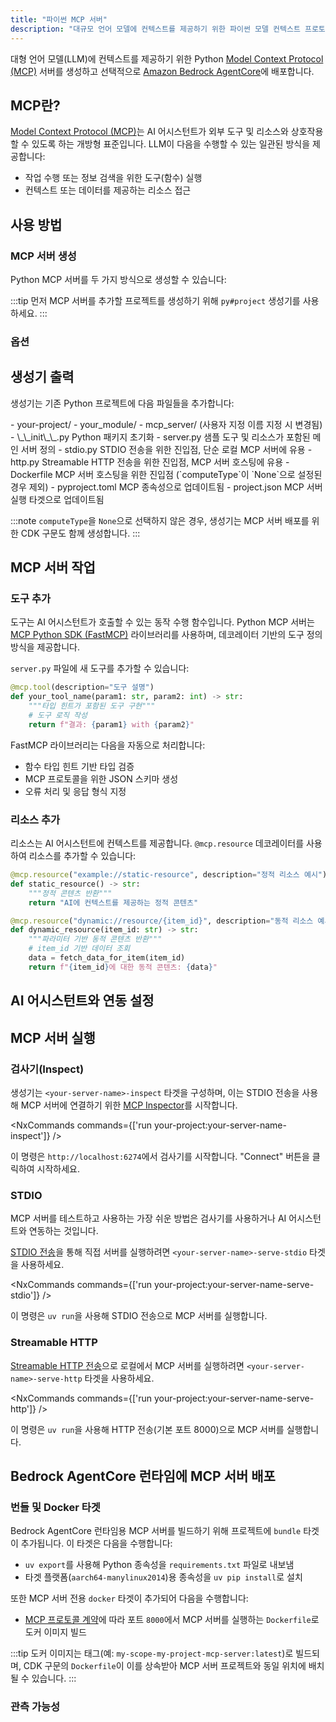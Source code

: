 ```yaml
---
title: "파이썬 MCP 서버"
description: "대규모 언어 모델에 컨텍스트를 제공하기 위한 파이썬 모델 컨텍스트 프로토콜(MCP) 서버 생성"
---
```





대형 언어 모델(LLM)에 컨텍스트를 제공하기 위한 Python [Model Context Protocol (MCP)](https://modelcontextprotocol.io/) 서버를 생성하고 선택적으로 [Amazon Bedrock AgentCore](https://docs.aws.amazon.com/bedrock-agentcore/latest/devguide/)에 배포합니다.

## MCP란?

[Model Context Protocol (MCP)](https://modelcontextprotocol.io/)는 AI 어시스턴트가 외부 도구 및 리소스와 상호작용할 수 있도록 하는 개방형 표준입니다. LLM이 다음을 수행할 수 있는 일관된 방식을 제공합니다:

- 작업 수행 또는 정보 검색을 위한 도구(함수) 실행
- 컨텍스트 또는 데이터를 제공하는 리소스 접근

## 사용 방법

### MCP 서버 생성

Python MCP 서버를 두 가지 방식으로 생성할 수 있습니다:

<RunGenerator generator="py#mcp-server" />

:::tip
먼저 MCP 서버를 추가할 프로젝트를 생성하기 위해 <Link path="/guides/python-project">`py#project`</Link> 생성기를 사용하세요.
:::

### 옵션

<GeneratorParameters generator="py#mcp-server" />

## 생성기 출력

생성기는 기존 Python 프로젝트에 다음 파일들을 추가합니다:

<FileTree>
  - your-project/
    - your_module/
      - mcp_server/ (사용자 지정 이름 지정 시 변경됨)
        - \_\_init\_\_.py Python 패키지 초기화
        - server.py 샘플 도구 및 리소스가 포함된 메인 서버 정의
        - stdio.py STDIO 전송을 위한 진입점, 단순 로컬 MCP 서버에 유용
        - http.py Streamable HTTP 전송을 위한 진입점, MCP 서버 호스팅에 유용
        - Dockerfile MCP 서버 호스팅을 위한 진입점 (`computeType`이 `None`으로 설정된 경우 제외)
    - pyproject.toml MCP 종속성으로 업데이트됨
    - project.json MCP 서버 실행 타겟으로 업데이트됨
</FileTree>

:::note
`computeType`을 `None`으로 선택하지 않은 경우, 생성기는 MCP 서버 배포를 위한 CDK 구문도 함께 생성합니다.
:::

## MCP 서버 작업

### 도구 추가

도구는 AI 어시스턴트가 호출할 수 있는 동작 수행 함수입니다. Python MCP 서버는 [MCP Python SDK (FastMCP)](https://github.com/modelcontextprotocol/python-sdk) 라이브러리를 사용하며, 데코레이터 기반의 도구 정의 방식을 제공합니다.

`server.py` 파일에 새 도구를 추가할 수 있습니다:

```python
@mcp.tool(description="도구 설명")
def your_tool_name(param1: str, param2: int) -> str:
    """타입 힌트가 포함된 도구 구현"""
    # 도구 로직 작성
    return f"결과: {param1} with {param2}"
```

FastMCP 라이브러리는 다음을 자동으로 처리합니다:
- 함수 타입 힌트 기반 타입 검증
- MCP 프로토콜을 위한 JSON 스키마 생성
- 오류 처리 및 응답 형식 지정

### 리소스 추가

리소스는 AI 어시스턴트에 컨텍스트를 제공합니다. `@mcp.resource` 데코레이터를 사용하여 리소스를 추가할 수 있습니다:

```python
@mcp.resource("example://static-resource", description="정적 리소스 예시")
def static_resource() -> str:
    """정적 콘텐츠 반환"""
    return "AI에 컨텍스트를 제공하는 정적 콘텐츠"

@mcp.resource("dynamic://resource/{item_id}", description="동적 리소스 예시")
def dynamic_resource(item_id: str) -> str:
    """파라미터 기반 동적 콘텐츠 반환"""
    # item_id 기반 데이터 조회
    data = fetch_data_for_item(item_id)
    return f"{item_id}에 대한 동적 콘텐츠: {data}"
```

## AI 어시스턴트와 연동 설정

<Snippet name="mcp/configuration-py" parentHeading="AI 어시스턴트와 연동 설정" />

## MCP 서버 실행

### 검사기(Inspect)

생성기는 `<your-server-name>-inspect` 타겟을 구성하며, 이는 STDIO 전송을 사용해 MCP 서버에 연결하기 위한 [MCP Inspector](https://github.com/modelcontextprotocol/inspector)를 시작합니다.

<NxCommands commands={['run your-project:your-server-name-inspect']} />

이 명령은 `http://localhost:6274`에서 검사기를 시작합니다. "Connect" 버튼을 클릭하여 시작하세요.

### STDIO

MCP 서버를 테스트하고 사용하는 가장 쉬운 방법은 검사기를 사용하거나 AI 어시스턴트와 연동하는 것입니다.

[STDIO 전송](https://modelcontextprotocol.io/docs/concepts/transports#standard-input%2Foutput-stdio)을 통해 직접 서버를 실행하려면 `<your-server-name>-serve-stdio` 타겟을 사용하세요.

<NxCommands commands={['run your-project:your-server-name-serve-stdio']} />

이 명령은 `uv run`을 사용해 STDIO 전송으로 MCP 서버를 실행합니다.

### Streamable HTTP

[Streamable HTTP 전송](https://modelcontextprotocol.io/docs/concepts/transports#streamable-http)으로 로컬에서 MCP 서버를 실행하려면 `<your-server-name>-serve-http` 타겟을 사용하세요.

<NxCommands commands={['run your-project:your-server-name-serve-http']} />

이 명령은 `uv run`을 사용해 HTTP 전송(기본 포트 8000)으로 MCP 서버를 실행합니다.

## Bedrock AgentCore 런타임에 MCP 서버 배포

<Snippet name="mcp/bedrock-deployment" parentHeading="Bedrock AgentCore 런타임에 MCP 서버 배포" />

### 번들 및 Docker 타겟

Bedrock AgentCore 런타임용 MCP 서버를 빌드하기 위해 프로젝트에 `bundle` 타겟이 추가됩니다. 이 타겟은 다음을 수행합니다:

- `uv export`를 사용해 Python 종속성을 `requirements.txt` 파일로 내보냄
- 타겟 플랫폼(`aarch64-manylinux2014`)용 종속성을 `uv pip install`로 설치

또한 MCP 서버 전용 `docker` 타겟이 추가되어 다음을 수행합니다:

- [MCP 프로토콜 계약](https://docs.aws.amazon.com/bedrock-agentcore/latest/devguide/runtime-service-contract.html#mcp-protocol-contract)에 따라 포트 `8000`에서 MCP 서버를 실행하는 `Dockerfile`로 도커 이미지 빌드

:::tip
도커 이미지는 태그(예: `my-scope-my-project-mcp-server:latest`)로 빌드되며, CDK 구문의 `Dockerfile`이 이를 상속받아 MCP 서버 프로젝트와 동일 위치에 배치될 수 있습니다.
:::

### 관측 가능성

<Snippet name="mcp/observability" parentHeading="관측 가능성" />